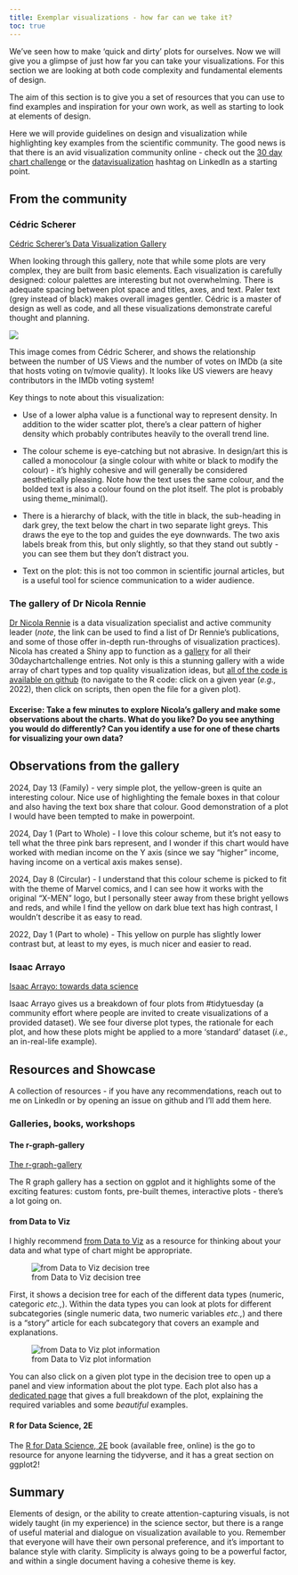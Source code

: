 ```yaml
---
title: Exemplar visualizations - how far can we take it?
toc: true
---
```


We've seen how to make 'quick and dirty' plots for ourselves. Now we will give you a glimpse of just how far you can take your visualizations. For this section we are looking at both code complexity and fundamental elements of design. 

The aim of this section is to give you a set of resources that you can use to find examples and inspiration for your own work, as well as starting to look at elements of design. 

Here we will provide guidelines on design and visualization while highlighting key examples from the scientific community. The good news is that there is an avid visualization community online - check out the [30 day chart challenge](https://www.linkedin.com/feed/hashtag/?keywords=30daychartchallenge&highlightedUpdateUrns=urn%3Ali%3Aactivity%3A7303019867069136896) or the [datavisualization](https://www.linkedin.com/feed/hashtag/?keywords=datavisualization) hashtag on LinkedIn as a starting point. 


## From the community

### Cédric Scherer

[Cédric Scherer's Data Visualization Gallery](https://www.cedricscherer.com/top/dataviz/#SciAm)

When looking through this gallery, note that while some plots are very complex, they are built from basic elements. Each visualization is carefully designed: colour palettes are interesting but not overwhelming. There is adequate spacing between plot space and titles, axes, and text. Paler text (grey instead of black) makes overall images gentler. Cédric is a master of design as well as code, and all these visualizations demonstrate careful thought and planning. 

![](images/CedricScherer_USviews_votes_simpsons.jpg)

This image comes from Cédric Scherer, and shows the relationship between the number of US Views and the number of votes on IMDb (a site that hosts voting on tv/movie quality). It looks like US viewers are heavy contributors in the IMDb voting system!

Key things to note about this visualization: 

- Use of a lower alpha value is a functional way to represent density. In addition to the wider scatter plot, there's a clear pattern of higher density which probably contributes heavily to the overall trend line. 

- The colour scheme is eye-catching but not abrasive. In design/art this is called a monocolour (a single colour with white or black to modify the colour) - it's highly cohesive and will generally be considered aesthetically pleasing. Note how the text uses the same colour, and the bolded text is also a colour found on the plot itself. The plot is probably using theme_minimal(). 

- There is a hierarchy of black, with the title in black, the sub-heading in dark grey, the text below the chart in two separate light greys. This draws the eye to the top and guides the eye downwards. The two axis labels break from this, but only slightly, so that they stand out subtly - you can see them but they don't distract you.  

- Text on the plot: this is not too common in scientific journal articles, but is a useful tool for science communication to a wider audience. 



### The gallery of Dr Nicola Rennie

[Dr Nicola Rennie](https://nrennie.rbind.io) is a data visualization specialist and active community leader (*note*, the link can be used to find a list of Dr Rennie's publications, and some of those offer in-depth run-throughs of visualization practices). Nicola has created a Shiny app to function as a [gallery](https://nrennie.rbind.io/30DayChartChallenge/) for all their 30daychartchallenge entries. Not only is this a stunning gallery with a wide array of chart types and top quality visualization ideas, but [all of the code is available on github](https://github.com/nrennie/30DayChartChallenge/tree/main) (to navigate to the R code: click on a given year (*e.g.,* 2022), then click on scripts, then open the file for a given plot).

#### Excerise: Take a few minutes to explore Nicola's gallery and make some observations about the charts. What do you like? Do you see anything you would do differently? Can you identify a use for one of these charts for visualizing your own data?

::: {.callout-tip collapse="true"}
## Observations from the gallery

2024, Day 13 (Family) - very simple plot, the yellow-green is quite an interesting colour. Nice use of highlighting the female boxes in that colour and also having the text box share that colour. Good demonstration of a plot I would have been tempted to make in powerpoint.

2024, Day 1 (Part to Whole) - I love this colour scheme, but it's not easy to tell what the three pink bars represent, and I wonder if this chart would have worked with median income on the Y axis (since we say "higher" income, having income on a vertical axis makes sense).

2024, Day 8 (Circular) - I understand that this colour scheme is picked to fit with the theme of Marvel comics, and I can see how it works with the original "X-MEN" logo, but I personally steer away from these bright yellows and reds, and while I find the yellow on dark blue text has high contrast, I wouldn't describe it as easy to read.

2022, Day 1 (Part to whole) - This yellow on purple has slightly lower contrast but, at least to my eyes, is much nicer and easier to read. 
:::

### Isaac Arrayo

[Isaac Arrayo: towards data science](https://towardsdatascience.com/explaining-my-favourite-tidytuesday-projects-e44bfe988813)

Isaac Arrayo gives us a breakdown of four plots from #tidytuesday (a community effort where people are invited to create visualizations of a provided dataset). We see four diverse plot types, the rationale for each plot, and how these plots might be applied to a more 'standard' dataset (*i.e.,* an in-real-life example).


## Resources and Showcase

A collection of resources - if you have any recommendations, reach out to me on LinkedIn or by opening an issue on github and I'll add them here.

### Galleries, books, workshops

#### The r-graph-gallery

[The r-graph-gallery](https://r-graph-gallery.com/ggplot2-package.html)

The R graph gallery has a section on ggplot and it highlights some of the exciting features: custom fonts, pre-built themes, interactive plots - there's a lot going on. 

#### from Data to Viz

I highly recommend [from Data to Viz](https://www.data-to-viz.com/) as a resource for thinking about your data and what type of chart might be appropriate. 

![from Data to Viz decision tree](images/dataToViz_decisionTree.png)

First, it shows a decision tree for each of the different data types (numeric, categoric *etc.,*). Within the data types you can look at plots for different subcategories (single numeric data, two numeric variables *etc.,*) and there is a "story" article for each subcategory that covers an example and explanations. 

![from Data to Viz plot information](images/dataToViz_plotInfo.png)

You can also click on a given plot type in the decision tree to open up a panel and view information about the plot type. Each plot also has a [dedicated page](https://www.data-to-viz.com/graph/bubble.html) that gives a full breakdown of the plot, explaining the required variables and some *beautiful* examples. 



#### R for Data Science, 2E

The [R for Data Science, 2E](https://r4ds.hadley.nz/) book (available free, online) is the go to resource for anyone learning the tidyverse, and it has a great section on ggplot2!





## Summary

Elements of design, or the ability to create attention-capturing visuals, is not widely taught (in my experience) in the science sector, but there is a range of useful material and dialogue on visualization available to you. Remember that everyone will have their own personal preference, and it's important to balance style with clarity. Simplicity is always going to be a powerful factor, and within a single document having a cohesive theme is key. 